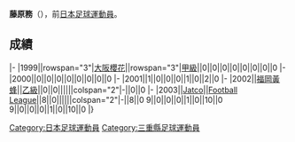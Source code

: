 {{Infobox football biography
|name=藤原務
|image=
|fullname=藤原務
|birth_date={{Birth date and age|1980|10|3}}
|cityofbirth=[[三重縣|三重縣]]
|countryofbirth=[[日本|日本]]
|position=[[守門員_(足球)|守門員]]
|currentclub=
|years=1999-2001<br/>2002<br/>2003
|clubs=[[大阪櫻花|大阪櫻花]]<br/>[[福岡黃蜂|福岡黃蜂]]<br/>[[Jatco_FC|Jatco]]
|caps(goals)=
|nationalyears=
|nationalteam=
|nationalcaps(goals)=
}}
'''藤原務'''（{{Bd|1980年|10月3日||}}），前[[日本|日本]][[足球|足球]][[運動員|運動員]]。

==成績==
{{Football player club statistics 1|YYN}}
{{Football player club statistics 2|JPN|YYN}}
|-
|1999||rowspan="3"|[[大阪櫻花|大阪櫻花]]||rowspan="3"|[[日本職業足球甲級聯賽|甲級]]||0||0||0||0||0||0||0||0
|-
|2000||0||0||0||0||0||0||0||0
|-
|2001||1||0||0||0||1||0||2||0
|-
|2002||[[福岡黃蜂|福岡黃蜂]]||[[日本職業足球乙級聯賽|乙級]]||0||0||||||colspan="2"|-||0||0
|-
|2003||[[Jatco_FC|Jatco]]||[[Japan_Football_League|Football League]]||8||0||||||colspan="2"|-||8||0
{{Football player club statistics 3|1|JPN}}9||0||0||0||1||0||10||0
{{Football player club statistics 5}}9||0||0||0||1||0||10||0
|}

{{Japan-sport-bio-stub}}
{{Soccer-player-stub}}
[[Category:日本足球運動員|Category:日本足球運動員]]
[[Category:三重縣足球運動員|Category:三重縣足球運動員]]